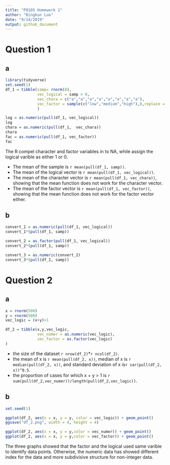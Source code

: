 ```yaml
---
title: "P8105 Homework 1"
author: "Bingkun Luo"
date: "9/14/2019"
output: github_document
---
```

# Question 1
## a
```r
library(tidyverse)
set.seed(1)
df_1 = tibble(samp= rnorm(8),
              vec_logical = samp > 0,
              vec_chara = c("a","a","a","a","a","a","a","a"),
              vec_factor = sample(c("low","medium","high"),8,replace = TRUE)
              )

```
```r
log = as.numeric(pull(df_1, vec_logical))
log
chara = as.numeric(pull(df_1,  vec_chara))
chara
fac = as.numeric(pull(df_1, vec_factor))  
fac
```

The R compel character and factor variables in to NA, while assign the logical varible as either 1 or 0.

* The mean of the sample is `r mean(pull(df_1, samp))`.
* The mean of the logical vector is `r mean(pull(df_1, vec_logical))`.
* The mean of the character vector is `r mean(pull(df_1, vec_chara))`, showing that the mean function does not work for the character vector.
* The mean of the factor vector is `r mean(pull(df_1, vec_factor))`, showing that the mean function does not work for the factor vector either.



## b
```r
convert_1 = as.numeric(pull(df_1, vec_logical))
convert_1*(pull(df_1, samp))

convert_2 = as.factor(pull(df_1, vec_logical))
convert_2*(pull(df_1, samp))

convert_3 = as.numeric(convert_2)
convert_3*(pull(df_1, samp))
```

# Question 2
## a
```r
x = rnorm(500)
y = rnorm(500)
vec_logic = (x+y)>1

df_2 = tibble(x,y,vec_logic,
              vec_numer = as.numeric(vec_logic),
              vec_factor = as.factor(vec_logic)
)
```
* the size of the dataset `r nrow(df_2) `*`r ncol(df_2)`.
* the mean of x is `r mean(pull(df_2, x))`, median of x is `r median(pull(df_2, x))`, and standard deviation of x is`r var(pull(df_2, x))^0.5`.
* the proportion of cases for which x + y > 1 is  `r sum(pull(df_2,vec_numer))/length(pull(df_2,vec_logic))`.

## b
```r
set.seed(1)

ggplot(df_2, aes(x = x, y = y, color = vec_logic)) + geom_point()
ggsave("df_2.png", width = 4, height = 4)
```


```r
ggplot(df_2, aes(x = x, y = y,color = vec_numer)) + geom_point()
ggplot(df_2, aes(x = x, y = y,color = vec_factor)) + geom_point()
```

The three graphs showed that the factor and the logical used same varible to identify data points. Otherwise, the numeric data has showed different index for the data and more subdivisive structure for non-integer data.